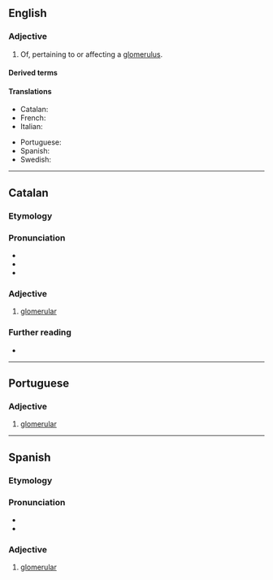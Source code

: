 ==English==

===Adjective===
{{en-adj|-}}

# Of, pertaining to or affecting a [[glomerulus]].

====Derived terms====
{{der3|en
|aglomerular
|extraglomerular
|glomerular capsule
|glomerular lipidosis
|glomerularly
|infraglomerular
|interglomerular
|intraglomerular
|juxtaglomerular
|macroglomerular
|microglomerular
|multiglomerular
|nonglomerular
|panglomerular
|periglomerular
|postglomerular
|preglomerular
|transglomerular
|tubuloglomerular
|uniglomerular}}

====Translations====
{{trans-top|Of or pertaining to a glomerulus}}
* Catalan: {{t|ca|glomerular}}
* French: {{t|fr|glomérulaire}}
* Italian: {{t|it|glomerulare}}
{{trans-mid}}
* Portuguese: {{t|pt|glomerular}}
* Spanish: {{t|es|glomerular}}
* Swedish: {{t+|sv|glomerulär}}
{{trans-bottom}}

----

==Catalan==

===Etymology===
{{suffix|ca|glomèrul|ar}}

===Pronunciation===
* {{ca-IPA}}
* {{rhymes|ca|a|aɾ}}
* {{hyph|ca|glo|me|ru|lar}}

===Adjective===
{{ca-adj|glomerular}}

# [[#English|glomerular]]

===Further reading===
* {{R:DNV}}

----

==Portuguese==

===Adjective===
{{pt-adj|glomerul|ar}}

# [[#English|glomerular]]

----

==Spanish==

===Etymology===
{{suffix|es|glomérulo|ar}}

===Pronunciation===
{{es-IPA}}
* {{rhymes|es|aɾ}}
* {{hyph|es|glo|me|ru|lar}}

===Adjective===
{{es-adj|pl=glomerulares}}

# [[#English|glomerular]]